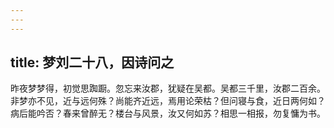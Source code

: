 ```yaml
---
---
---
```

title: 梦刘二十八，因诗问之
---



昨夜梦梦得，初觉思踟蹰。忽忘来汝郡，犹疑在吴都。吴都三千里，汝郡二百余。非梦亦不见，近与远何殊？尚能齐近远，焉用论荣枯？但问寝与食，近日两何如？病后能吟否？春来曾醉无？楼台与风景，汝又何如苏？相思一相报，勿复慵为书。
